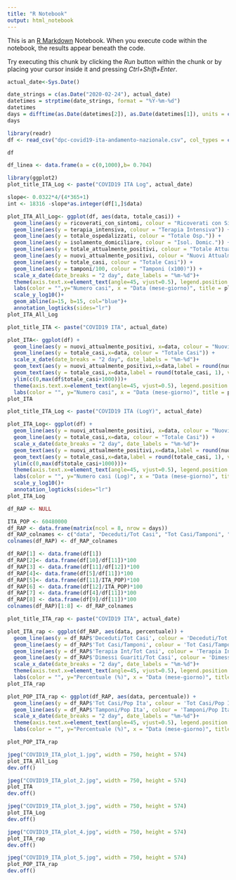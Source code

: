 ```yaml
---
title: "R Notebook"
output: html_notebook
---
```


This is an [R Markdown](http://rmarkdown.rstudio.com) Notebook. When you execute code within the notebook, the results appear beneath the code. 

Try executing this chunk by clicking the *Run* button within the chunk or by placing your cursor inside it and pressing *Ctrl+Shift+Enter*. 

```r
actual_date<-Sys.Date()

date_strings = c(as.Date("2020-02-24"), actual_date)
datetimes = strptime(date_strings, format = "%Y-%m-%d") 
datetimes
days = difftime(as.Date(datetimes[2]), as.Date(datetimes[1]), units = c("days"))+1 # days
days
```


```r

library(readr)
df <- read_csv("dpc-covid19-ita-andamento-nazionale.csv", col_types = cols(data = col_date(format = "%Y-%m-%d %H:%M:%S"))) 

df    
```

```r
df_linea <- data.frame(a = c(0,1000),b= 0.704)
```


```r
library(ggplot2)
plot_title_ITA_Log <- paste("COVID19 ITA Log", actual_date)

slope<- 0.0322*4/(4*365+1)
int <- 18316 -slope*as.integer(df[1,]$data)

plot_ITA_All_Log<- ggplot(df, aes(data, totale_casi)) + 
  geom_line(aes(y = ricoverati_con_sintomi, colour = "Ricoverati con Sintomi")) +
  geom_line(aes(y = terapia_intensiva, colour = "Terapia Intensiva")) + 
  geom_line(aes(y = totale_ospedalizzati, colour = "Totale Osp.")) +
  geom_line(aes(y = isolamento_domiciliare, colour = "Isol. Domic.")) +
  geom_line(aes(y = totale_attualmente_positivi, colour = "Totale Attualmente Positivi")) +
  geom_line(aes(y = nuovi_attualmente_positivi, colour = "Nuovi Attualmente Positivi")) +
  geom_line(aes(y = totale_casi, colour = "Totale Casi")) +
  geom_line(aes(y = tamponi/100, colour = "Tamponi (x100)")) +
  scale_x_date(date_breaks = "2 day", date_labels = "%m-%d")+
  theme(axis.text.x=element_text(angle=45, vjust=0.5), legend.position = "top")+
  labs(color = "",y="Numero casi", x = "Data (mese-giorno)", title = plot_title_ITA_Log)+
  scale_y_log10()+
  geom_abline(a=15, b=15, col="blue")+
  annotation_logticks(sides="lr") 
plot_ITA_All_Log
```

```r
plot_title_ITA <- paste("COVID19 ITA", actual_date)

plot_ITA<- ggplot(df) + 
  geom_line(aes(y = nuovi_attualmente_positivi, x=data, colour = "Nuovi Attualmente Positivi")) +
  geom_line(aes(y = totale_casi,x=data, colour = "Totale Casi")) +
  scale_x_date(date_breaks = "2 day", date_labels = "%m-%d")+
  geom_text(aes(y = nuovi_attualmente_positivi,x=data,label = round(nuovi_attualmente_positivi, 1), vjust = -1, hjust =0.5 , show.legend = FALSE, colour="Nuovi Attualmente Positivi"))+
  geom_text(aes(y = totale_casi,x=data,label = round(totale_casi, 1), vjust = -2, hjust = 1, show.legend = FALSE, colour="Totale Casi"))+
  ylim(c(0,max(df$totale_casi+1000)))+
  theme(axis.text.x=element_text(angle=45, vjust=0.5), legend.position = "top")+
  labs(color = "", y="Numero casi", x = "Data (mese-giorno)", title = plot_title_ITA)
plot_ITA
```

```r
plot_title_ITA_Log <- paste("COVID19 ITA (LogY)", actual_date)

plot_ITA_Log<- ggplot(df) + 
  geom_line(aes(y = nuovi_attualmente_positivi, x=data, colour = "Nuovi Attualmente Positivi")) +
  geom_line(aes(y = totale_casi,x=data, colour = "Totale Casi")) +
  scale_x_date(date_breaks = "2 day", date_labels = "%m-%d")+
  geom_text(aes(y = nuovi_attualmente_positivi,x=data,label = round(nuovi_attualmente_positivi, 1), vjust = 1.5, hjust =+0.5 , colour="Nuovi Attualmente Positivi"))+
  geom_text(aes(y = totale_casi,x=data,label = round(totale_casi, 1), vjust = -0.25, hjust = 1, show.legend = FALSE, colour="Totale Casi"))+
  ylim(c(0,max(df$totale_casi+1000)))+
  theme(axis.text.x=element_text(angle=45, vjust=0.5), legend.position = "top")+
  labs(color = "", y="Numero casi (Log)", x = "Data (mese-giorno)", title = plot_title_ITA_Log)+
  scale_y_log10()+
  annotation_logticks(sides="lr") 
plot_ITA_Log
```
```r
df_RAP <- NULL
```

```r

ITA_POP <- 60480000
df_RAP <- data.frame(matrix(ncol = 8, nrow = days))
df_RAP_colnames <- c("data", "Deceduti/Tot Casi", "Tot Casi/Tamponi", "Tot Osp/Tot Casi", "Tot Casi/Pop Ita", "Tamponi/Pop Ita", "Terapia Int/Tot Casi", "Dimessi Guariti/Tot Casi" )
colnames(df_RAP) <- df_RAP_colnames
```


```r
df_RAP[1] <- data.frame(df[1])
df_RAP[2]<- data.frame(df[10]/df[11])*100
df_RAP[3] <- data.frame(df[11]/df[12])*100
df_RAP[4]<- data.frame(df[5]/df[11])*100
df_RAP[5]<- data.frame(df[11]/ITA_POP)*100
df_RAP[6] <- data.frame(df[12]/ITA_POP)*100
df_RAP[7] <- data.frame(df[4]/df[11])*100
df_RAP[8] <- data.frame(df[9]/df[11])*100
colnames(df_RAP)[1:8] <- df_RAP_colnames
```

```r
plot_title_ITA_rap <- paste("COVID19 ITA", actual_date)

plot_ITA_rap <- ggplot(df_RAP, aes(data, percentuale)) + 
  geom_line(aes(y = df_RAP$'Deceduti/Tot Casi', colour = 'Deceduti/Tot Casi')) +
  geom_line(aes(y = df_RAP$'Tot Casi/Tamponi', colour = 'Tot Casi/Tamponi')) +
  geom_line(aes(y = df_RAP$'Terapia Int/Tot Casi', colour = 'Terapia Int/Tot Casi')) +
  geom_line(aes(y = df_RAP$'Dimessi Guariti/Tot Casi', colour = 'Dimessi Guariti/Tot Casi'))+
  scale_x_date(date_breaks = "2 day", date_labels = "%m-%d")+
  theme(axis.text.x=element_text(angle=45, vjust=0.5), legend.position = "top")+
  labs(color = "", y="Percentuale (%)", x = "Data (mese-giorno)", title = plot_title_ITA_rap)
plot_ITA_rap
```

```r
plot_POP_ITA_rap <- ggplot(df_RAP, aes(data, percentuale)) + 
  geom_line(aes(y = df_RAP$'Tot Casi/Pop Ita', colour = 'Tot Casi/Pop Ita'))+
  geom_line(aes(y = df_RAP$'Tamponi/Pop Ita', colour = 'Tamponi/Pop Ita'))+
  scale_x_date(date_breaks = "2 day", date_labels = "%m-%d")+
  theme(axis.text.x=element_text(angle=45, vjust=0.5), legend.position = "top")+
  labs(color = "", y="Percentuale (%)", x = "Data (mese-giorno)", title = plot_title)

plot_POP_ITA_rap
```

```r

jpeg("COVID19_ITA_plot_1.jpg", width = 750, height = 574)
plot_ITA_All_Log
dev.off()

jpeg("COVID19_ITA_plot_2.jpg", width = 750, height = 574)
plot_ITA
dev.off()

jpeg("COVID19_ITA_plot_3.jpg", width = 750, height = 574)
plot_ITA_Log
dev.off()

jpeg("COVID19_ITA_plot_4.jpg", width = 750, height = 574)
plot_ITA_rap
dev.off()

jpeg("COVID19_ITA_plot_5.jpg", width = 750, height = 574)
plot_POP_ITA_rap
dev.off()
```

